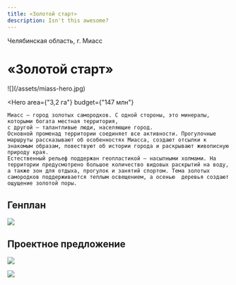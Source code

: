 ```yaml
---
title: «Золотой старт»
description: Isn't this awesome?
---
```


<AffinumLogo />

Челябинская область, г. Миасс

# «Золотой старт»

<Wide>
    ![](/assets/miass-hero.jpg)
</Wide>

<Hero
    area={"3,2 га"}
    budget={"147 млн"}
>
    Миасс — город золотых самородков. С одной стороны, это минералы, которыми богата местная территория, 
    с другой — талантливые люди, населяющие город. 
    Основной променад территории соединяет все активности. Прогулочные маршруты рассказывают об особенностях Миасса, создают отсылки к знакомым образам, повествуют об истории города и раскрывают живописную природу края.
    Естественный рельеф поддержан геопластикой — насыпными холмами. На территории предусмотрено большое количество видовых раскрытий на воду, 
    а также зон для отдыха, прогулок и занятий спортом. Тема золотых самородков поддерживается теплым освещением, а осенью  деревья создают ощущение золотой поры.
</Hero>

## Генплан

![](/assets/miass-00.jpg)

## Проектное предложение

![](/assets/miass-01.jpg)

![](/assets/miass-02.jpg)

